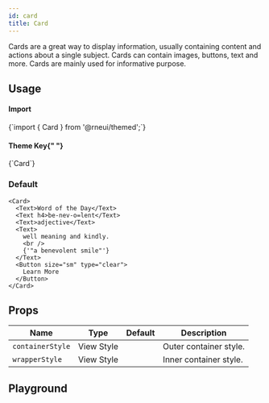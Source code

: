 ```yaml
---
id: card
title: Card
---
```



<IconsStyle />

Cards are a great way to display information, usually containing content and actions about a single subject. Cards can contain images, buttons, text and more. Cards are mainly used for informative purpose.

## Usage

<div class="row inline-flex-center">
  <div class="col col--3">
    <h4>Import</h4>
  </div>
  <div class="col col--9">
    <CodeBlock>{`import { Card } from '@rneui/themed';`}</CodeBlock>
  </div>
  <div class="col col--3">
    <h4>
      Theme Key{" "}
      <a href="../customizing#using-themeprovider">
        <BiInfoCircle />
      </a>
    </h4>
  </div>
  <div class="col col--9">
    <CodeBlock>{`Card`}</CodeBlock>
  </div>
</div>

### Default

```tsx live
<Card>
  <Text>Word of the Day</Text>
  <Text h4>be-nev-o=lent</Text>
  <Text>adjective</Text>
  <Text>
    well meaning and kindly.
    <br />
    {'"a benevolent smile"'}
  </Text>
  <Button size="sm" type="clear">
    Learn More
  </Button>
</Card>
```

<Usage />

## Props

<div class='table-responsive'>

| Name             | Type       | Default | Description            |
| ---------------- | ---------- | ------- | ---------------------- |
| `containerStyle` | View Style |         | Outer container style. |
| `wrapperStyle`   | View Style |         | Inner container style. |

</div>

## Playground

<Play />
